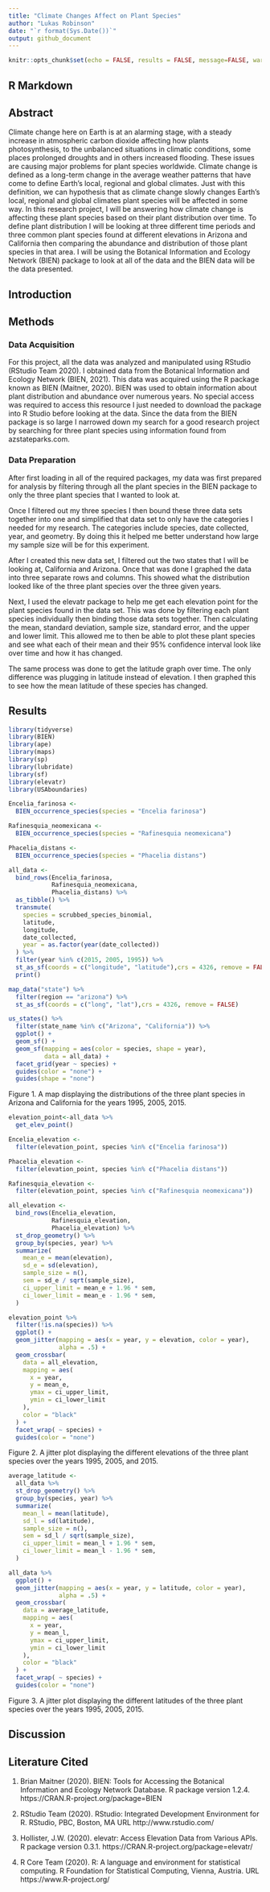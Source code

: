```yaml
---
title: "Climate Changes Affect on Plant Species"
author: "Lukas Robinson"
date: "`r format(Sys.Date())`"
output: github_document
---
```


```r
knitr::opts_chunk$set(echo = FALSE, results = FALSE, message=FALSE, warning=FALSE)
```

## R Markdown

## Abstract
Climate change here on Earth is at an alarming stage, with a steady increase in atmospheric carbon dioxide affecting how plants photosynthesis, to the unbalanced situations in climatic conditions, some places prolonged droughts and in others increased flooding. These issues are causing major problems for plant species worldwide. Climate change is defined as a long-term change in the average weather patterns that have come to define Earth’s local, regional and global climates. Just with this definition, we can hypothesis that as climate change slowly changes Earth’s local, regional and global climates plant species will be affected in some way. In this research project, I will be answering how climate change is affecting these plant species based on their plant distribution over time. To define plant distribution I will be looking at three different time periods and three common plant species found at different elevations in Arizona and California then comparing the abundance and distribution of those plant species in that area. I will be using the Botanical Information and Ecology Network (BIEN) package to look at all of the data and the BIEN data will be the data presented. 

## Introduction

## Methods

### Data Acquisition

For this project, all the data was analyzed and manipulated using RStudio (RStudio Team 2020). I obtained data from the Botanical Information and Ecology Network (BIEN, 2021). This data was acquired using the R package known as BIEN (Maitner, 2020). BIEN was used to obtain information about plant distribution and abundance over numerous years. No special access was required to access this resource I just needed to download the package into R Studio before looking at the data. Since the data from the BIEN package is so large I narrowed down my search for a good research project by searching for three plant species using information found from azstateparks.com. 

### Data Preparation

After first loading in all of the required packages, my data was first prepared for analysis by filtering through all the plant species in the BIEN package to only the three plant species that I wanted to look at. 

Once I filtered out my three species I then bound these three data sets together into one and simplified that data set to only have the categories I needed for my research. The categories include species, date collected, year, and geometry. By doing this it helped me better understand how large my sample size will be for this experiment.

After I created this new data set, I filtered out the two states that I will be looking at, California and Arizona. Once that was done I graphed the data into three separate rows and columns. This showed what the distribution looked like of the three plant species over the three given years.

Next, I used the elevatr package to help me get each elevation point for the plant species found in the data set. This was done by filtering each plant species individually then binding those data sets together. Then calculating the mean, standard deviation, sample size, standard error, and the upper and lower limit. This allowed me to then be able to plot these plant species and see what each of their mean and their 95% confidence interval look like over time and how it has changed. 

The same process was done to get the latitude graph over time. The only difference was plugging in latitude instead of elevation. I then graphed this to see how the mean latitude of these species has changed.

## Results

```r
library(tidyverse)
library(BIEN)
library(ape)
library(maps)
library(sp)
library(lubridate)
library(sf)
library(elevatr)
library(USAboundaries)
```

```r
Encelia_farinosa <-
  BIEN_occurrence_species(species = "Encelia farinosa")

Rafinesquia_neomexicana <-
  BIEN_occurrence_species(species = "Rafinesquia neomexicana")

Phacelia_distans <-
  BIEN_occurrence_species(species = "Phacelia distans")
```

```r
all_data <-
  bind_rows(Encelia_farinosa,
            Rafinesquia_neomexicana,
            Phacelia_distans) %>% 
  as_tibble() %>% 
  transmute(
    species = scrubbed_species_binomial,
    latitude,
    longitude,
    date_collected,
    year = as.factor(year(date_collected))
  ) %>% 
  filter(year %in% c(2015, 2005, 1995)) %>% 
  st_as_sf(coords = c("longitude", "latitude"),crs = 4326, remove = FALSE) %>% 
  print()
```

```r
map_data("state") %>% 
  filter(region == "arizona") %>% 
  st_as_sf(coords = c("long", "lat"),crs = 4326, remove = FALSE)
```

```r
us_states() %>% 
  filter(state_name %in% c("Arizona", "California")) %>% 
  ggplot() + 
  geom_sf() +
  geom_sf(mapping = aes(color = species, shape = year),
          data = all_data) +
  facet_grid(year ~ species) +
  guides(color = "none") +
  guides(shape = "none")
```

Figure 1. A map displaying the distributions of the three plant species in Arizona and California for the years 1995, 2005, 2015. 

```r
elevation_point<-all_data %>% 
  get_elev_point() 
```

```r
Encelia_elevation <-
  filter(elevation_point, species %in% c("Encelia farinosa")) 

Phacelia_elevation <-
  filter(elevation_point, species %in% c("Phacelia distans"))

Rafinesquia_elevation <-
  filter(elevation_point, species %in% c("Rafinesquia neomexicana"))
```

```r
all_elevation <-
  bind_rows(Encelia_elevation,
            Rafinesquia_elevation,
            Phacelia_elevation) %>% 
  st_drop_geometry() %>% 
  group_by(species, year) %>% 
  summarize(
    mean_e = mean(elevation),
    sd_e = sd(elevation),
    sample_size = n(),
    sem = sd_e / sqrt(sample_size),
    ci_upper_limit = mean_e + 1.96 * sem,
    ci_lower_limit = mean_e - 1.96 * sem,
  )
```

```r
elevation_point %>% 
  filter(!is.na(species)) %>% 
  ggplot() +
  geom_jitter(mapping = aes(x = year, y = elevation, color = year),
              alpha = .5) +
  geom_crossbar(
    data = all_elevation,
    mapping = aes(
      x = year,
      y = mean_e,
      ymax = ci_upper_limit,
      ymin = ci_lower_limit
    ),
    color = "black"
  ) +
  facet_wrap( ~ species) +
  guides(color = "none")
```

Figure 2. A jitter plot displaying the different elevations of the three plant species over the years 1995, 2005, and 2015.

```r
average_latitude <-
  all_data %>% 
  st_drop_geometry() %>% 
  group_by(species, year) %>% 
  summarize(
    mean_l = mean(latitude),
    sd_l = sd(latitude),
    sample_size = n(),
    sem = sd_l / sqrt(sample_size),
    ci_upper_limit = mean_l + 1.96 * sem,
    ci_lower_limit = mean_l - 1.96 * sem,
  ) 
```

```r
all_data %>% 
  ggplot() +
  geom_jitter(mapping = aes(x = year, y = latitude, color = year),
              alpha = .5) +
  geom_crossbar(
    data = average_latitude,
    mapping = aes(
      x = year,
      y = mean_l,
      ymax = ci_upper_limit,
      ymin = ci_lower_limit
    ),
    color = "black"
  ) +
  facet_wrap( ~ species) +
  guides(color = "none")
```

Figure 3. A jitter plot displaying the different latitudes of the three plant species over the years 1995, 2005, 2015.

## Discussion

## Literature Cited

1. Brian Maitner (2020). BIEN: Tools for Accessing the
   Botanical Information and Ecology Network Database. R package version 1.2.4.
   https://CRAN.R-project.org/package=BIEN
   
2. RStudio Team (2020). RStudio: Integrated Development Environment for
   R. RStudio, PBC, Boston, MA URL http://www.rstudio.com/
   
3. Hollister, J.W. (2020). elevatr: Access Elevation Data from Various APIs. 
   R package version 0.3.1.
   https://CRAN.R-project.org/package=elevatr/
   
4. R Core Team (2020). R: A language and environment for statistical computing. 
   R Foundation for Statistical Computing, Vienna, Austria. 
   URL https://www.R-project.org/





